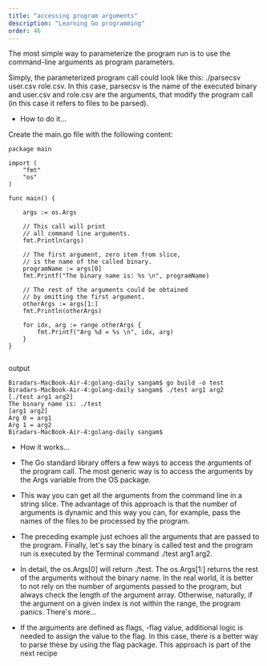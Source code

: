 ```yaml
---
title: "accessing program arguments"
description: "Learning Go programming"
order: 46
---
```




The most simple way to parameterize the program run is to use the command-line arguments as program parameters. 

Simply, the parameterized program call could look like this: ./parsecsv user.csv role.csv. In this case, parsecsv is the name of the executed binary and user.csv and role.csv are the arguments, that modify the program call (in this case it refers to files to be parsed).

- How to do it...

Create the main.go file with the following content:
```
package main

import (
	"fmt"
	"os"
)

func main() {

	args := os.Args

	// This call will print
	// all command line arguments.
	fmt.Println(args)

	// The first argument, zero item from slice,
	// is the name of the called binary.
	programName := args[0]
	fmt.Printf("The binary name is: %s \n", programName)

	// The rest of the arguments could be obtained
	// by omitting the first argument.
	otherArgs := args[1:]
	fmt.Println(otherArgs)

	for idx, arg := range otherArgs {
		fmt.Printf("Arg %d = %s \n", idx, arg)
	}
}


```

output 

```
Biradars-MacBook-Air-4:golang-daily sangam$ go build -o test
Biradars-MacBook-Air-4:golang-daily sangam$ ./test arg1 arg2
[./test arg1 arg2]
The binary name is: ./test 
[arg1 arg2]
Arg 0 = arg1 
Arg 1 = arg2 
Biradars-MacBook-Air-4:golang-daily sangam$ 

```
- How it works...

- The Go standard library offers a few ways to access the arguments of the program call. The most generic way is to access the arguments by the Args variable from the OS package.

- This way you can get all the arguments from the command line in a string slice. The advantage of this approach is that the number of arguments is dynamic and this way you can, for example, pass the names of the files to be processed by the program.

- The preceding example just echoes all the arguments that are passed to the program. Finally, let's say the binary is called test and the program run is executed by the Terminal command ./test arg1 arg2.

- In detail, the os.Args[0] will return ./test. The os.Args[1:] returns the rest of the arguments without the binary name. In the real world, it is better to not rely on the number of arguments passed to the program, but always check the length of the argument array. Otherwise, naturally, if the argument on a given index is not within the range, the program panics.
There's more…

- If the arguments are defined as flags, -flag value, additional logic is needed to assign the value to the flag. In this case, there is a better way to parse these by using the flag package. This approach is part of the next recipe
